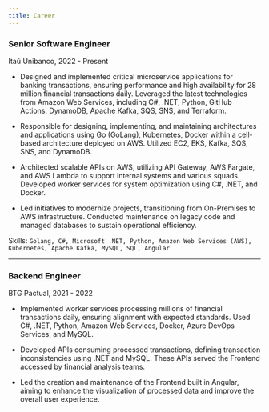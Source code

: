 ```yaml
---
title: Career
---
```


### Senior Software Engineer
Itaú Unibanco, 2022 - Present

- Designed and implemented critical microservice applications for banking 
transactions, ensuring performance and high availability for 28 million 
financial transactions daily. Leveraged the latest technologies from 
Amazon Web Services, including C#, .NET, Python, GitHub Actions, DynamoDB, 
Apache Kafka, SQS, SNS, and Terraform.

- Responsible for designing, implementing, and maintaining architectures 
and applications using Go (GoLang), Kubernetes, Docker within a cell-based 
architecture deployed on AWS. Utilized EC2, EKS, Kafka, SQS, SNS, and DynamoDB.

- Architected scalable APIs on AWS, utilizing API Gateway, AWS Fargate, and 
AWS Lambda to support internal systems and various squads. Developed worker 
services for system optimization using C#, .NET, and Docker.

- Led initiatives to modernize projects, transitioning from On-Premises to 
AWS infrastructure. Conducted maintenance on legacy code and managed databases 
to sustain operational efficiency.

Skills: `Golang, C#, Microsoft .NET, Python, Amazon Web Services (AWS), Kubernetes, Apache Kafka, MySQL, SQL, Angular`

---

### Backend Engineer
BTG Pactual, 2021 - 2022

- Implemented worker services processing millions of financial transactions daily, 
ensuring alignment with expected standards. Used C#, .NET, Python, Amazon Web Services, 
Docker, Azure DevOps Services, and MySQL.

- Developed APIs consuming processed transactions, defining transaction inconsistencies 
using .NET and MySQL. These APIs served the Frontend accessed by financial analysis 
teams.

- Led the creation and maintenance of the Frontend built in Angular, aiming to 
enhance the visualization of processed data and improve the overall user experience.

